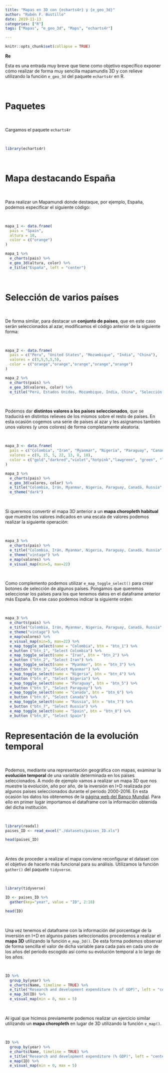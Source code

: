 ```yaml
---
title: "Mapas en 3D con {echarts4r} y {e_geo_3d}"
author: "Rubén F. Bustillo"
date: 2019-11-13
categories: ["R"]
tags: ["Mapas", "e_geo_3d", "Maps", "echarts4r"]

---
```



```r

knitr::opts_chunk$set(collapse = TRUE)

```

**Re**

Esta es una entrada muy breve que tiene como objetivo específico exponer cómo realizar de forma muy sencilla mapamundis 3D y con relieve utilizando la función `e_geo_3d` del paquete `echarts4r` en R.   

\

# Paquetes
 
\

Cargamos el paquete `echarts4r`

\

```r

library(echarts4r)

```

\

# Mapa destacando España

\

Para realizar un Mapamundi donde destaque, por ejemplo, España, podemos especificar el siguiente código:

\

```r

mapa_1 <- data.frame(
  pais = "Spain",
  altura = 10,
  color = c("orange")
)

mapa_1 %>%
  e_charts(pais) %>%
  e_geo_3d(altura, color) %>%
  e_title("España", left = "center")

```

\

# Selección de varios países

\

De forma similar, para destacar un **conjunto de países**, que en este caso serán seleccionados al azar, modificamos el código anterior de la siguiente forma:

\

```r

mapa_2 <- data.frame(
  pais = c("Peru", "United States", "Mozambique", "India", "China"),
  valores = c(5,5,5,5,5),
  color = c("orange","orange","orange","orange","orange")
)

mapa_2 %>%
  e_charts(pais) %>%
  e_geo_3d(valores, color) %>%
  e_title("Perú, Estados Unidos, Mozambique, India, China", "Selección de países", left = "center")


```

\


Podemos dar **distintos valores a los países seleccionados**, que se traducirá en distintos relieves de los mismos sobre el resto de países. En esta ocasión cogemos una serie de países al azar y les asignamos también unos valores (y unos colores) de forma completamente aleatoria.

\

```r

mapa_3 <- data.frame(
  pais = c("Colombia", "Iran", "Myanmar", "Nigeria", "Paraguay", "Canada", "Russia"),
  valores = c(9, 15, 5, 22, 13, 8, 10),
  color = c("gold","darkred","violet","hotpink","lawgreen", "green", "lightblue")
)

mapa_3 %>%
  e_charts(pais) %>%
  e_geo_3d(valores, color) %>%
  e_title("Colombia, Irán, Myanmar, Nigeria, Paraguay, Canadá, Russia", "Selección de países", left= "center") %>%
  e_theme("dark")


```

\

Si queremos convertir el mapa 3D anterior a un **mapa choropleth habitual** que muestre los valores indicados en una escala de valores podemos realizar la siguiente operación:

\

```r

mapa_3 %>%
  e_charts(pais) %>%
  e_title("Colombia, Irán, Myanmar, Nigeria, Paraguay, Canadá, Russia", "Selección de países", left= "center") %>%
  e_theme("vintage") %>%
  e_map(valores) %>%
  e_visual_map(min=5, max=22)

```

\

Como complemento podemos utilizar `e_map_toggle_select()` para crear botones de selección de algunos países. Pongamos que queremos seleccionar los países para los que tenemos datos en el dataframe anterior más España. En ese caso podemos indicar la siguiente orden:

\

```r

mapa_3 %>%
  e_charts(pais) %>%
  e_title("Colombia, Irán, Myanmar, Nigeria, Paraguay, Canadá, Russia", "Selección de países", left= "center") %>%
  e_theme("vintage") %>%
  e_map(valores) %>%
  e_visual_map(min=5, max=22) %>%
  e_map_toggle_select(name = "Colombia", btn = "btn_1") %>%
  e_button ("btn_1", "Select Colombia") %>%
  e_map_toggle_select(name = "Iran", btn = "btn_2") %>%
  e_button ("btn_2", "Select Iran") %>%
  e_map_toggle_select(name = "Myanmar", btn = "btn_3") %>%
  e_button ("btn_3", "Select Myanmar") %>%
  e_map_toggle_select(name = "Nigeria", btn = "btn_4") %>%
  e_button ("btn_4", "Select Nigeria") %>%
  e_map_toggle_select(name = "Paraguay", btn = "btn_5") %>%
  e_button ("btn_5", "Select Paraguay") %>%
  e_map_toggle_select(name = "Canada", btn = "btn_6") %>%
  e_button ("btn_6", "Select Canada") %>%
  e_map_toggle_select(name = "Russia", btn = "btn_7") %>%
  e_button ("btn_7", "Select Russia") %>%
  e_map_toggle_select(name = "Spain", btn = "btn_8") %>%
  e_button ("btn_8", "Select Spain")

```





# Representación de la evolución temporal

\

Podemos, mediante una representación geográfica con mapas, examinar la **evolución temporal** de una variable determinada en los países seleccionados. A modo de ejemplo vamos a realizar un mapa 3D que nos muestre la evolución, año por año, de la inversión en I+D realizada por algunos países seleccionados durante el periodo 2000-2016. En esta ocasión los datos los obtenemos de la [página web del Banco Mundial](https://data.worldbank.org/indicator/GB.XPD.RSDV.GD.ZS?view=chart). Para ello en primer lugar importamos el dataframe con la información obtenida del dicha institución. 

\

```r

library(readxl)
paises_ID <- read_excel("./datasets/paises_ID.xls")

head(paises_ID)

```

\

Antes de proceder a realizar el mapa conviene reconfigurar el dataset con el objetivo de hacerlo más funcional para su análisis. Utilizamos la función `gather()` del paquete `tidyverse`. 

\

```r

library(tidyverse)

ID <- paises_ID %>%
  gather(key="year", value = "ID", 2:18)

head(ID)

```

\

Una vez tenemos el dataframe con la información del porcentage de la inversión en I+D en algunos países seleccionados procedemos a realizar el **mapa 3D** utilizando la función `e_map_3d()`. De esta forma podemos observar de forma sencilla el valor de dicha variable para cada país en cada uno de los años del periodo escogido así como su evolución temporal a lo largo de los años.

\

```r

ID %>%
  group_by(year) %>%
  e_charts(Name, timeline = TRUE) %>%
  e_title("Research and development expenditure (% of GDP)", left = "center") %>%
  e_map_3d(ID) %>%
  e_visual_map(min = 0, max = 5)

```

\

Al igual que hicimos previamente podemos realizar un ejercicio similar utilizando un **mapa choropleth** en lugar de 3D utilizando la función `e_map()`. 

\

```r

ID %>%
  group_by(year) %>%
  e_charts(Name, timeline = TRUE) %>%
  e_title("Research and development expenditure (% GDP)", left = "center") %>%
  e_map(ID) %>%
  e_visual_map(min = 0, max = 5)

```

\

